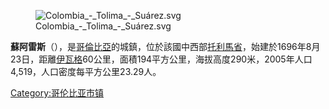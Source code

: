 [[Image:Colombia_-_Tolima_-_Suárez.svg|right]]

'''蘇阿雷斯'''（{{lang-es|Suárez}}），是[[哥倫比亞|哥倫比亞]]的城鎮，位於該國中西部[[托利馬省|托利馬省]]，始建於1696年8月23日，距離[[伊瓦格|伊瓦格]]60公里，面積194平方公里，海拔高度290米，2005年人口4,519，人口密度每平方公里23.29人。

{{Colombia-geo-stub}}
[[Category:哥伦比亚市镇|Category:哥伦比亚市镇]]